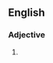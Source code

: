 ==English==

===Adjective===
{{head|en|adjective|haed=[[on]][[-]][[hand]]}}

# {{alternative spelling of|on hand}}
